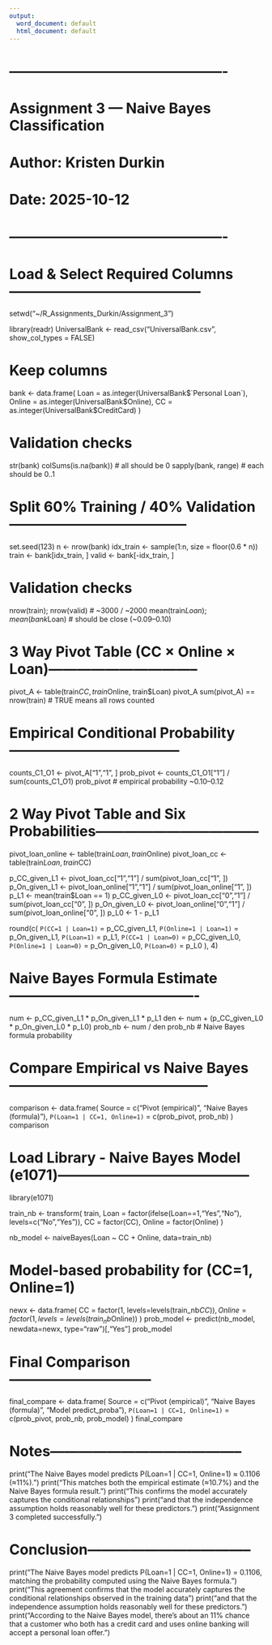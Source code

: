 ---
output:
  word_document: default
  html_document: default
---
# ----------------------------------------------
# Assignment 3 — Naive Bayes Classification
# Author: Kristen Durkin
# Date: 2025-10-12
# ----------------------------------------------

# Load & Select Required Columns-----------------------------------------
setwd("~/R_Assignments_Durkin/Assignment_3")

library(readr)
UniversalBank <- read_csv("UniversalBank.csv", show_col_types = FALSE)

# Keep columns
bank <- data.frame(
  Loan   = as.integer(UniversalBank$`Personal Loan`),
  Online = as.integer(UniversalBank$Online),
  CC     = as.integer(UniversalBank$CreditCard)
)

# Validation checks
str(bank)
colSums(is.na(bank))      # all should be 0
sapply(bank, range)       # each should be 0..1

# Split 60% Training / 40% Validation--------------------------------------
set.seed(123)
n <- nrow(bank)
idx_train <- sample(1:n, size = floor(0.6 * n))
train <- bank[idx_train, ]
valid <- bank[-idx_train, ]

# Validation checks
nrow(train); nrow(valid)                   # ~3000 / ~2000
mean(train$Loan); mean(bank$Loan)          # should be close (~0.09–0.10)

# 3 Way Pivot Table (CC × Online × Loan)--------------------------------
pivot_A <- table(train$CC, train$Online, train$Loan)
pivot_A
sum(pivot_A) == nrow(train)  # TRUE means all rows counted

# Empirical Conditional Probability------------------------------------
counts_C1_O1 <- pivot_A["1","1", ]
prob_pivot <- counts_C1_O1["1"] / sum(counts_C1_O1)
prob_pivot   # empirical probability ~0.10–0.12

# 2 Way Pivot Table and Six Probabilities-----------------------------------
pivot_loan_online <- table(train$Loan, train$Online)
pivot_loan_cc     <- table(train$Loan, train$CC)

p_CC_given_L1 <- pivot_loan_cc["1","1"] / sum(pivot_loan_cc["1", ])
p_On_given_L1 <- pivot_loan_online["1","1"] / sum(pivot_loan_online["1", ])
p_L1          <- mean(train$Loan == 1)
p_CC_given_L0 <- pivot_loan_cc["0","1"] / sum(pivot_loan_cc["0", ])
p_On_given_L0 <- pivot_loan_online["0","1"] / sum(pivot_loan_online["0", ])
p_L0          <- 1 - p_L1

round(c(
  `P(CC=1 | Loan=1)`     = p_CC_given_L1,
  `P(Online=1 | Loan=1)` = p_On_given_L1,
  `P(Loan=1)`            = p_L1,
  `P(CC=1 | Loan=0)`     = p_CC_given_L0,
  `P(Online=1 | Loan=0)` = p_On_given_L0,
  `P(Loan=0)`            = p_L0
), 4)

# Naive Bayes Formula Estimate----------------------------------------
num <- p_CC_given_L1 * p_On_given_L1 * p_L1
den <- num + (p_CC_given_L0 * p_On_given_L0 * p_L0)
prob_nb <- num / den
prob_nb   # Naive Bayes formula probability

# Compare Empirical vs Naive Bayes------------------------------------------
comparison <- data.frame(
  Source = c("Pivot (empirical)", "Naive Bayes (formula)"),
  `P(Loan=1 | CC=1, Online=1)` = c(prob_pivot, prob_nb)
)
comparison

# Load Library - Naive Bayes Model (e1071)-----------------------------------------
library(e1071)

train_nb <- transform(
  train,
  Loan   = factor(ifelse(Loan==1,"Yes","No"), levels=c("No","Yes")),
  CC     = factor(CC),
  Online = factor(Online)
)

nb_model <- naiveBayes(Loan ~ CC + Online, data=train_nb)

# Model-based probability for (CC=1, Online=1)
newx <- data.frame(
  CC     = factor(1, levels=levels(train_nb$CC)),
  Online = factor(1, levels=levels(train_nb$Online))
)
prob_model <- predict(nb_model, newdata=newx, type="raw")[,"Yes"]
prob_model

# Final Comparison------------------------------
final_compare <- data.frame(
  Source = c("Pivot (empirical)", "Naive Bayes (formula)", "Model predict_proba"),
  `P(Loan=1 | CC=1, Online=1)` = c(prob_pivot, prob_nb, prob_model)
)
final_compare

# Notes-----------------------------------------
print("The Naive Bayes model predicts P(Loan=1 | CC=1, Online=1) ≈ 0.1106 (≈11%).")
print("This matches both the empirical estimate (≈10.7%) and the Naive Bayes formula result.")
print("This confirms the model accurately captures the conditional relationships")
print("and that the independence assumption holds reasonably well for these predictors.")
print("Assignment 3 completed successfully.")

#  Conclusion-----------------------------------
print("The Naive Bayes model predicts P(Loan=1 | CC=1, Online=1) = 0.1106, matching the probability computed using the Naive Bayes formula.")
print("This agreement confirms that the model accurately captures the conditional relationships observed in the training data")
print("and that the independence assumption holds reasonably well for these predictors.")
print("According to the Naive Bayes model, there’s about an 11% chance that a customer who both has a credit card and uses online banking will accept a personal loan offer.")
